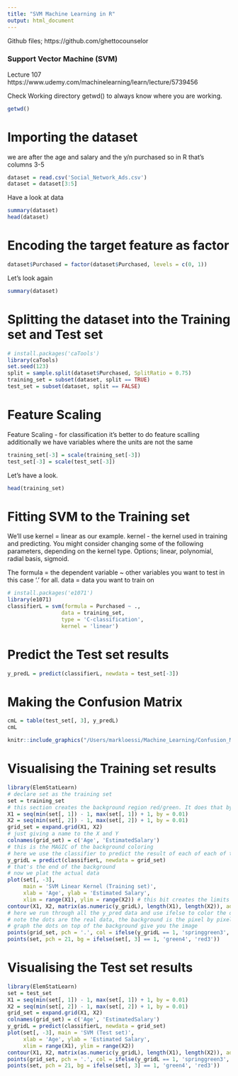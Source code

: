 ```yaml
---
title: "SVM Machine Learning in R"
output: html_document
---
```

Github files; https://github.com/ghettocounselor

### Support Vector Machine (SVM)
Lecture 107 https://www.udemy.com/machinelearning/learn/lecture/5739456

Check Working directory getwd() to always know where you are working. 
```r
getwd()
```

# Importing the dataset
we are after the age and salary and the y/n purchased
so in R that's columns 3-5
```r
dataset = read.csv('Social_Network_Ads.csv')
dataset = dataset[3:5]
```
Have a look at data
```r
summary(dataset)
head(dataset)
```

# Encoding the target feature as factor
```r
dataset$Purchased = factor(dataset$Purchased, levels = c(0, 1))
```
Let's look again
```r
summary(dataset)
```

# Splitting the dataset into the Training set and Test set

```r
# install.packages('caTools')
library(caTools)
set.seed(123)
split = sample.split(dataset$Purchased, SplitRatio = 0.75)
training_set = subset(dataset, split == TRUE)
test_set = subset(dataset, split == FALSE)
```

# Feature Scaling
Feature Scaling - for classification it's better to do feature scalling
additionally we have variables where the units are not the same
```r
training_set[-3] = scale(training_set[-3])
test_set[-3] = scale(test_set[-3])
```
Let's have a look.
```r
head(training_set)
```

# Fitting SVM to the Training set
We'll use kernel = linear as our example.
kernel - the kernel used in training and predicting. You might consider changing some of the following parameters, depending on the kernel type.
Options; linear, polynomial, radial basis, sigmoid.

The formula = the dependent variable ~ other variables you want to test in this case '.' for all. 
data = data you want to train on
```r
# install.packages('e1071')
library(e1071)
classifierL = svm(formula = Purchased ~ .,
                 data = training_set,
                 type = 'C-classification',
                 kernel = 'linear')
```

# Predict the Test set results
```r
y_predL = predict(classifierL, newdata = test_set[-3])
```
# Making the Confusion Matrix
```r
cmL = table(test_set[, 3], y_predL)
cmL
```

```r
knitr::include_graphics("/Users/markloessi/Machine_Learning/Confusion_Matrix_Explained.png")
```

# Visualising the Training set results
```r
library(ElemStatLearn)
# declare set as the training set
set = training_set
# this section creates the background region red/green. It does that by the 'by' which you can think of as the steps in python, so each 0.01 is interpreted as 0 or 1 and is either green or red. The -1 and +1 give us the space around the edges so the dots are not jammed
X1 = seq(min(set[, 1]) - 1, max(set[, 1]) + 1, by = 0.01)
X2 = seq(min(set[, 2]) - 1, max(set[, 2]) + 1, by = 0.01)
grid_set = expand.grid(X1, X2)
# just giving a name to the X and Y 
colnames(grid_set) = c('Age', 'EstimatedSalary')
# this is the MAGIC of the background coloring
# here we use the classifier to predict the result of each of each of the pixel bits noted above
y_gridL = predict(classifierL, newdata = grid_set)
# that's the end of the background
# now we plat the actual data 
plot(set[, -3],
     main = 'SVM Linear Kernel (Training set)',
     xlab = 'Age', ylab = 'Estimated Salary',
     xlim = range(X1), ylim = range(X2)) # this bit creates the limits to the values plotted this is also a part of the MAGIC as it creates the line between green and red
contour(X1, X2, matrix(as.numeric(y_gridL), length(X1), length(X2)), add = TRUE)
# here we run through all the y_pred data and use ifelse to color the dots
# note the dots are the real data, the background is the pixel by pixel determination of y/n
# graph the dots on top of the background give you the image
points(grid_set, pch = '.', col = ifelse(y_gridL == 1, 'springgreen3', 'tomato'))
points(set, pch = 21, bg = ifelse(set[, 3] == 1, 'green4', 'red3'))
```
# Visualising the Test set results
```r
library(ElemStatLearn)
set = test_set
X1 = seq(min(set[, 1]) - 1, max(set[, 1]) + 1, by = 0.01)
X2 = seq(min(set[, 2]) - 1, max(set[, 2]) + 1, by = 0.01)
grid_set = expand.grid(X1, X2)
colnames(grid_set) = c('Age', 'EstimatedSalary')
y_gridL = predict(classifierL, newdata = grid_set)
plot(set[, -3], main = 'SVM (Test set)',
     xlab = 'Age', ylab = 'Estimated Salary',
     xlim = range(X1), ylim = range(X2))
contour(X1, X2, matrix(as.numeric(y_gridL), length(X1), length(X2)), add = TRUE)
points(grid_set, pch = '.', col = ifelse(y_gridL == 1, 'springgreen3', 'tomato'))
points(set, pch = 21, bg = ifelse(set[, 3] == 1, 'green4', 'red3'))
```